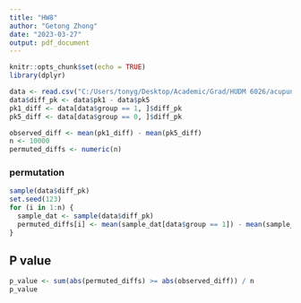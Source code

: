 ---
title: "HW8"
author: "Getong Zhong"
date: "2023-03-27"
output: pdf_document
---

```{r setup, include=FALSE}
knitr::opts_chunk$set(echo = TRUE)
library(dplyr)
```

```{r}
data <- read.csv("C:/Users/tonyg/Desktop/Academic/Grad/HUDM 6026/acupuncture.csv")
data$diff_pk <- data$pk1 - data$pk5
pk1_diff <- data[data$group == 1, ]$diff_pk
pk5_diff <- data[data$group == 0, ]$diff_pk

observed_diff <- mean(pk1_diff) - mean(pk5_diff)
n <- 10000
permuted_diffs <- numeric(n)

```

### permutation
```{r}
sample(data$diff_pk)
set.seed(123)  
for (i in 1:n) {
  sample_dat <- sample(data$diff_pk)
  permuted_diffs[i] <- mean(sample_dat[data$group == 1]) - mean(sample_dat[data$group == 0])
}

```

## P value
```{r}
p_value <- sum(abs(permuted_diffs) >= abs(observed_diff)) / n
p_value
```
